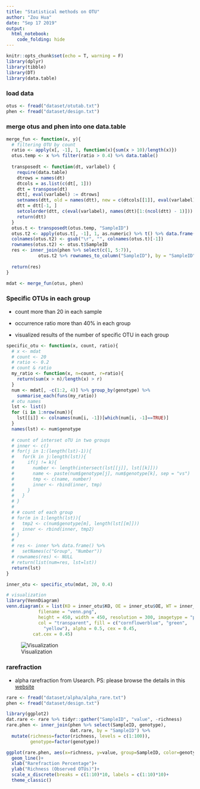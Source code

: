 ---
title: "Statistical methods on OTU"
author: "Zou Hua"
date: "Sep 17 2019"
output:
  html_notebook:
    code_folding: hide
---
```{r setup, include=FALSE}
knitr::opts_chunk$set(echo = T, warning = F)
library(dplyr)
library(tibble)
library(DT)
library(data.table)
```

### load data 
```{r}
otus <- fread("dataset/otutab.txt") 
phen <- fread("dataset/design.txt")
```

### merge otus and phen into one data.table
```{r}
merge_fun <- function(x, y){
  # filtering OTU by count  
  ratio <- apply(x[, -1], 1, function(x){sum(x > 10)/length(x)})
  otus.temp <- x %>% filter(ratio > 0.4) %>% data.table()
  
  transposedt <- function(dt, varlabel) {
    require(data.table)
    dtrows = names(dt)
    dtcols = as.list(c(dt[, 1]))
    dtt = transpose(dt)
    dtt[, eval(varlabel) := dtrows]
    setnames(dtt, old = names(dtt), new = c(dtcols[[1]], eval(varlabel)))
    dtt = dtt[-1, ]
    setcolorder(dtt, c(eval(varlabel), names(dtt)[1:(ncol(dtt) - 1)]))
    return(dtt)
  }
  otus.t <- transposedt(otus.temp, "SampleID") 
  otus.t2 <- apply(otus.t[, -1], 1, as.numeric) %>% t() %>% data.frame()
  colnames(otus.t2) <- gsub("\r", "", colnames(otus.t)[-1])
  rownames(otus.t2) <- otus.t$SampleID
  res <- inner_join(phen %>% select(c(1, 5:7)), 
            otus.t2 %>% rownames_to_column("SampleID"), by = "SampleID")  
  
  return(res)
}

mdat <- merge_fun(otus, phen)
```

### Specific OTUs in each group

* count more than 20 in each sample

* occurrence ratio more than 40% in each group

* visualized results of the number of specific OTU in each group 

```{r}
specific_otu <- function(x, count, ratio){
  # x <- mdat 
  # count <- 20 
  # ratio <- 0.2
  # count & ratio
  my_ratio <- function(x, n=count, r=ratio){
    return(sum(x > n)/length(x) > r)
  }
  num <- mdat[, -c(1:2, 4)] %>% group_by(genotype) %>% 
    summarise_each(funs(my_ratio)) 
  # otu names 
  lst <- list()
  for (i in 1:nrow(num)){
    lst[[i]] <- colnames(num[i, -1])[which(num[i, -1]==TRUE)] 
  }
  names(lst) <- num$genotype
  
  # count of interset oTU in two groups
  # inner <- c()
  # for(j in 1:(length(lst)-1)){
  #   for(k in j:length(lst)){
  #     if(j != k){
  #       number <- length(intersect(lst[[j]], lst[[k]]))
  #       name <- paste(num$genotype[j], num$genotype[k], sep = "vs")
  #       tmp <- c(name, number)
  #       inner <- rbind(inner, tmp)      
  #     }
  #   }
  # }
  # 
  # # count of each group
  # for(m in 1:length(lst)){
  #   tmp2 <- c(num$genotype[m], length(lst[[m]]))
  #   inner <- rbind(inner, tmp2)
  # }
  # 
  # res <- inner %>% data.frame() %>% 
  #   setNames(c("Group", "Number"))
  # rownames(res) <- NULL
  # return(list(num=res, lst=lst))
  return(lst)
}

inner_otu <- specific_otu(mdat, 20, 0.4)

# visualization
library(VennDiagram)
venn.diagram(x = list(KO = inner_otu$KO, OE = inner_otu$OE, WT = inner_otu$WT),
            filename = "venn.png", 
            height = 450, width = 450, resolution = 300, imagetype = "png", 
            col = "transparent", fill = c("cornflowerblue", "green", 
              "yellow"), alpha = 0.5, cex = 0.45, 
          cat.cex = 0.45)
```

![Visualization](venn.png)

### rarefraction

* alpha rarefraction from Usearch. 
PS: please browse the details in this [website](https://blog.csdn.net/woodcorpse/article/details/79070184) 
```{r}
rare <- fread("dataset/alpha/alpha_rare.txt")
phen <- fread("dataset/design.txt")
```
```{r}
library(ggplot2)
dat.rare <- rare %>% tidyr::gather("SampleID", "value", -richness)
rare.phen <- inner_join(phen %>% select(SampleID, genotype), 
                        dat.rare, by = "SampleID") %>% 
  mutate(richness=factor(richness, levels = c(1:100)),
         genotype=factor(genotype))

ggplot(rare.phen, aes(x=richness, y=value, group=SampleID, color=genotype)) + 
  geom_line()+
  xlab("Rarefraction Percentage")+
  ylab("Richness (Observed OTUs)")+
  scale_x_discrete(breaks = c(1:10)*10, labels = c(1:10)*10)+
  theme_classic()
```

